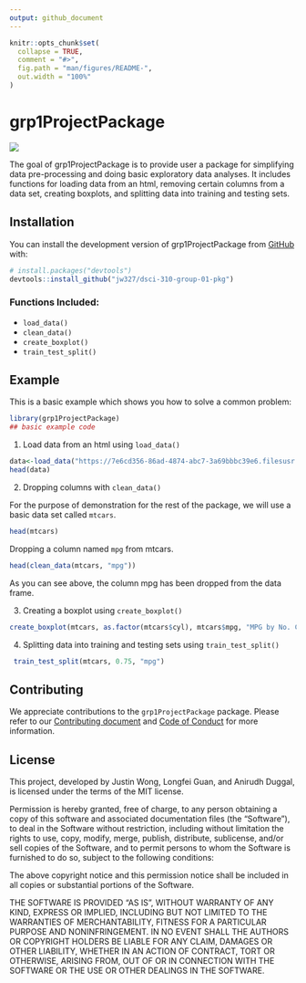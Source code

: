 ```yaml
---
output: github_document
---
```


<!-- README.md is generated from README.Rmd. Please edit that file -->

```r
knitr::opts_chunk$set(
  collapse = TRUE,
  comment = "#>",
  fig.path = "man/figures/README-",
  out.width = "100%"
)
```

# grp1ProjectPackage

<!-- badges: start -->
![](https://github.com/jw327/dsci-310-group-01-pkg/actions/workflows/test_coverage.yaml/badge.svg)
<!-- badges: end -->

The goal of grp1ProjectPackage is to provide user a package for simplifying data pre-processing and doing basic exploratory data analyses. It includes functions for loading data from an html, removing certain columns from a data set, creating boxplots, and splitting data into training and testing sets.

## Installation

You can install the development version of grp1ProjectPackage from [GitHub](https://github.com/) with:

``` r
# install.packages("devtools")
devtools::install_github("jw327/dsci-310-group-01-pkg")
```

### Functions Included:
- `load_data()`
- `clean_data()`
- `create_boxplot()`
- `train_test_split()`

## Example

This is a basic example which shows you how to solve a common problem:

```r
library(grp1ProjectPackage)
## basic example code
```

1. Load data from an html using `load_data()`

```r
data<-load_data("https://7e6cd356-86ad-4874-abc7-3a69bbbc39e6.filesusr.com/ugd/c5a545_c1b17c070c984dfcb14cf1c3bb0b6e67.csv?dn=garments_worker_productivity.csv")
head(data)
```

2. Dropping columns with `clean_data()`

For the purpose of demonstration for the rest of the package, we will use a basic data set called `mtcars`. 

```r
head(mtcars)
```

Dropping a column named `mpg` from mtcars.

```r
head(clean_data(mtcars, "mpg"))
```

As you can see above, the column mpg has been dropped from the data frame.

3. Creating a boxplot using `create_boxplot()`

```r
create_boxplot(mtcars, as.factor(mtcars$cyl), mtcars$mpg, "MPG by No. Cylinders", "No. Cylinders", "mpg")
```

4. Splitting data into training and testing sets using `train_test_split()`

```r
 train_test_split(mtcars, 0.75, "mpg")
```

## Contributing

We appreciate contributions to the `grp1ProjectPackage` package. Please refer to our [Contributing document](https://github.com/jw327/dsci-310-group-01-pkg/blob/main/CONTRIBUTING.md) and [Code of Conduct](https://github.com/jw327/dsci-310-group-01-pkg/blob/main/CODE_OF_CONDUCT.md) for more information.

## License

This project, developed by Justin Wong, Longfei Guan, and Anirudh Duggal, is licensed under the terms of the MIT license.

Permission is hereby granted, free of charge, to any person obtaining a copy of this software and associated documentation files (the "Software"), to deal in the Software without restriction, including without limitation the rights to use, copy, modify, merge, publish, distribute, sublicense, and/or sell copies of the Software, and to permit persons to whom the Software is furnished to do so, subject to the following conditions:

The above copyright notice and this permission notice shall be included in all copies or substantial portions of the Software.

THE SOFTWARE IS PROVIDED "AS IS", WITHOUT WARRANTY OF ANY KIND, EXPRESS OR IMPLIED, INCLUDING BUT NOT LIMITED TO THE WARRANTIES OF MERCHANTABILITY, FITNESS FOR A PARTICULAR PURPOSE AND NONINFRINGEMENT. IN NO EVENT SHALL THE AUTHORS OR COPYRIGHT HOLDERS BE LIABLE FOR ANY CLAIM, DAMAGES OR OTHER LIABILITY, WHETHER IN AN ACTION OF CONTRACT, TORT OR OTHERWISE, ARISING FROM, OUT OF OR IN CONNECTION WITH THE SOFTWARE OR THE USE OR OTHER DEALINGS IN THE SOFTWARE.
